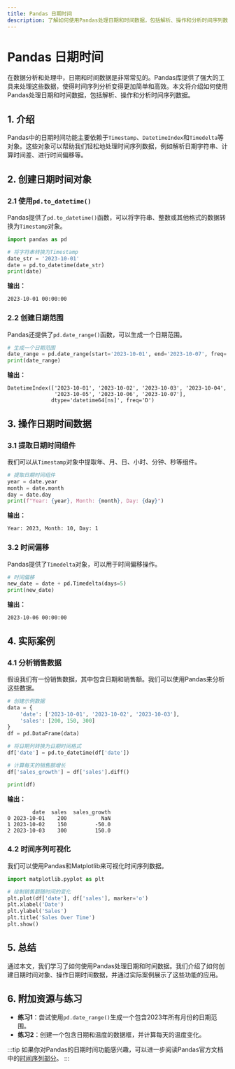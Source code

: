 ```yaml
---
title: Pandas 日期时间
description: 了解如何使用Pandas处理日期和时间数据，包括解析、操作和分析时间序列数据。
---
```


# Pandas 日期时间

在数据分析和处理中，日期和时间数据是非常常见的。Pandas库提供了强大的工具来处理这些数据，使得时间序列分析变得更加简单和高效。本文将介绍如何使用Pandas处理日期和时间数据，包括解析、操作和分析时间序列数据。

## 1. 介绍

Pandas中的日期时间功能主要依赖于`Timestamp`、`DatetimeIndex`和`Timedelta`等对象。这些对象可以帮助我们轻松地处理时间序列数据，例如解析日期字符串、计算时间差、进行时间偏移等。

## 2. 创建日期时间对象

### 2.1 使用`pd.to_datetime()`

Pandas提供了`pd.to_datetime()`函数，可以将字符串、整数或其他格式的数据转换为`Timestamp`对象。

```python
import pandas as pd

# 将字符串转换为Timestamp
date_str = '2023-10-01'
date = pd.to_datetime(date_str)
print(date)
```

**输出：**
```
2023-10-01 00:00:00
```

### 2.2 创建日期范围

Pandas还提供了`pd.date_range()`函数，可以生成一个日期范围。

```python
# 生成一个日期范围
date_range = pd.date_range(start='2023-10-01', end='2023-10-07', freq='D')
print(date_range)
```

**输出：**
```
DatetimeIndex(['2023-10-01', '2023-10-02', '2023-10-03', '2023-10-04',
               '2023-10-05', '2023-10-06', '2023-10-07'],
              dtype='datetime64[ns]', freq='D')
```

## 3. 操作日期时间数据

### 3.1 提取日期时间组件

我们可以从`Timestamp`对象中提取年、月、日、小时、分钟、秒等组件。

```python
# 提取日期时间组件
year = date.year
month = date.month
day = date.day
print(f"Year: {year}, Month: {month}, Day: {day}")
```

**输出：**
```
Year: 2023, Month: 10, Day: 1
```

### 3.2 时间偏移

Pandas提供了`Timedelta`对象，可以用于时间偏移操作。

```python
# 时间偏移
new_date = date + pd.Timedelta(days=5)
print(new_date)
```

**输出：**
```
2023-10-06 00:00:00
```

## 4. 实际案例

### 4.1 分析销售数据

假设我们有一份销售数据，其中包含日期和销售额。我们可以使用Pandas来分析这些数据。

```python
# 创建示例数据
data = {
    'date': ['2023-10-01', '2023-10-02', '2023-10-03'],
    'sales': [200, 150, 300]
}
df = pd.DataFrame(data)

# 将日期列转换为日期时间格式
df['date'] = pd.to_datetime(df['date'])

# 计算每天的销售额增长
df['sales_growth'] = df['sales'].diff()

print(df)
```

**输出：**
```
        date  sales  sales_growth
0 2023-10-01    200           NaN
1 2023-10-02    150         -50.0
2 2023-10-03    300         150.0
```

### 4.2 时间序列可视化

我们可以使用Pandas和Matplotlib来可视化时间序列数据。

```python
import matplotlib.pyplot as plt

# 绘制销售额随时间的变化
plt.plot(df['date'], df['sales'], marker='o')
plt.xlabel('Date')
plt.ylabel('Sales')
plt.title('Sales Over Time')
plt.show()
```

## 5. 总结

通过本文，我们学习了如何使用Pandas处理日期和时间数据。我们介绍了如何创建日期时间对象、操作日期时间数据，并通过实际案例展示了这些功能的应用。

## 6. 附加资源与练习

- **练习1**：尝试使用`pd.date_range()`生成一个包含2023年所有月份的日期范围。
- **练习2**：创建一个包含日期和温度的数据框，并计算每天的温度变化。

:::tip
如果你对Pandas的日期时间功能感兴趣，可以进一步阅读Pandas官方文档中的[时间序列部分](https://pandas.pydata.org/pandas-docs/stable/user_guide/timeseries.html)。
:::